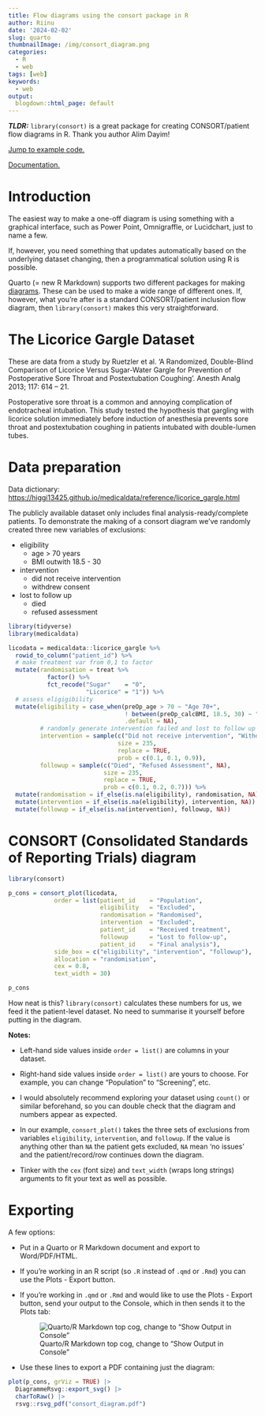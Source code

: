 ```yaml
---
title: Flow diagrams using the consort package in R
author: Riinu
date: '2024-02-02'
slug: quarto
thumbnailImage: /img/consort_diagram.png
categories: 
  - R
  - web
tags: [web]
keywords:
  - web
output:
  blogdown::html_page: default
---
```


***TLDR:*** `library(consort)` is a great package for creating CONSORT/patient flow diagrams in R. Thank you author Alim Dayim!

[Jump to example code.](#diagram)

[Documentation.](https://github.com/adayim/consort/){target="_blank"}

# Introduction

The easiest way to make a one-off diagram is using something with a graphical interface, such as Power Point, Omnigraffle, or Lucidchart, just to name a few.

If, however, you need something that updates automatically based on the underlying dataset changing, then a programmatical solution using R is possible.

Quarto (= new R Markdown) supports two different packages for making [diagrams](https://quarto.org/docs/authoring/diagrams.html). These can be used to make a wide range of different ones. If, however, what you're after is a standard CONSORT/patient inclusion flow diagram, then `library(consort)` makes this very straightforward.

# The Licorice Gargle Dataset

These are data from a study by Ruetzler et al. ‘A Randomized, Double-Blind Comparison of Licorice Versus Sugar-Water Gargle for Prevention of Postoperative Sore Throat and Postextubation Coughing’. Anesth Analg 2013; 117: 614 – 21.

Postoperative sore throat is a common and annoying complication of endotracheal intubation. This study tested the hypothesis that gargling with licorice solution immediately before induction of anesthesia prevents sore throat and postextubation coughing in patients intubated with double-lumen tubes.

# Data preparation

Data dictionary: <https://higgi13425.github.io/medicaldata/reference/licorice_gargle.html>

The publicly available dataset only includes final analysis-ready/complete patients. To demonstrate the making of a consort diagram we’ve randomly created three new variables of exclusions:

-   eligibility
    -   age \> 70 years
    -   BMI outwith 18.5 - 30
-   intervention
    -   did not receive intervention
    -   withdrew consent
-   lost to follow up
    -   died
    -   refused assessment

```r
library(tidyverse)
library(medicaldata)

licodata = medicaldata::licorice_gargle %>% 
  rowid_to_column("patient_id") %>% 
  # make treatment var from 0,1 to factor
  mutate(randomisation = treat %>% 
           factor() %>% 
           fct_recode("Sugar"    = "0",
                      "Licorice" = "1")) %>% 
  # assess eligigibility
  mutate(eligibility = case_when(preOp_age > 70 ~ "Age 70+",
                                 ! between(preOp_calcBMI, 18.5, 30) ~ "BMI not 18.5 - 30",
                                 .default = NA),
         # randomly generate intervention failed and lost to follow up variables
         intervention = sample(c("Did not receive intervention", "Withdrew consent",NA),
                               size = 235,
                               replace = TRUE,
                               prob = c(0.1, 0.1, 0.9)),
         followup = sample(c("Died", "Refused Assessment", NA),
                           size = 235,
                           replace = TRUE,
                           prob = c(0.1, 0.2, 0.7))) %>% 
  mutate(randomisation = if_else(is.na(eligibility), randomisation, NA)) %>% 
  mutate(intervention = if_else(is.na(eligibility), intervention, NA)) %>% 
  mutate(followup = if_else(is.na(intervention), followup, NA))
```

# CONSORT (Consolidated Standards of Reporting Trials) diagram {#diagram}

```r
library(consort)

p_cons = consort_plot(licodata,
             order = list(patient_id    = "Population",
                          eligibility   = "Excluded",
                          randomisation = "Randomised",
                          intervention  = "Excluded",
                          patient_id    = "Received treatment",
                          followup      = "Lost to follow-up",
                          patient_id    = "Final analysis"),
             side_box = c("eligibility", "intervention", "followup"),
             allocation = "randomisation",
             cex = 0.8,
             text_width = 30)

p_cons
```

How neat is this? `library(consort)` calculates these numbers for us, we feed it the patient-level dataset. No need to summarise it yourself before putting in the diagram.

**Notes:**

-   Left-hand side values inside `order = list()` are columns in your dataset.

-   Right-hand side values inside `order = list()` are yours to choose. For example, you can change "Population" to "Screening", etc.

-   I would absolutely recommend exploring your dataset using `count()` or similar beforehand, so you can double check that the diagram and numbers appear as expected.

-   In our example, `consort_plot()` takes the three sets of exclusions from variables `eligibility`, `intervention`, and `followup`. If the value is anything other than `NA` the patient gets excluded, `NA` mean 'no issues' and the patient/record/row continues down the diagram.

-   Tinker with the `cex` (font size) and `text_width` (wraps long strings) arguments to fit your text as well as possible.

# Exporting

A few options:

-   Put in a Quarto or R Markdown document and export to Word/PDF/HTML.

-   If you're working in an R script (so `.R` instead of `.qmd` or `.Rmd`) you can use the Plots - Export button.

-   If you're working in `.qmd` or `.Rmd` and would like to use the Plots - Export button, send your output to the Console, which in then sends it to the Plots tab:

    ![Quarto/R Markdown top cog, change to "Show Output in Console"](/img/quarto_cog.png)

-   Use these lines to export a PDF containing just the diagram:

```r
plot(p_cons, grViz = TRUE) |> 
  DiagrammeRsvg::export_svg() |> 
  charToRaw() |> 
  rsvg::rsvg_pdf("consort_diagram.pdf")
```
